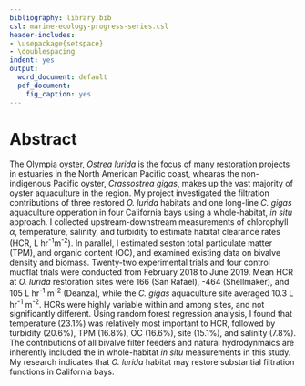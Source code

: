 ```yaml
---
bibliography: library.bib
csl: marine-ecology-progress-series.csl
header-includes:
- \usepackage{setspace}
- \doublespacing
indent: yes
output:
  word_document: default
  pdf_document:
    fig_caption: yes
---
```


# Abstract

The Olympia oyster, *Ostrea lurida* is the focus of many restoration projects in estuaries in the North American Pacific coast, whearas the non-indigenous Pacific oyster, *Crassostrea gigas*, makes up the vast majority of oyster aquaculture in the region.
My project investigated the filtration contributions of three restored *O. lurida* habitats and one long-line *C. gigas* aquaculture opperation in four California bays using a whole-habitat, *in situ* approach.
I collected upstream-downstream measurements of chlorophyll $\alpha$, temperature, salinity, and turbidity to estimate habitat clearance rates (HCR, L hr^-1^m^-2^).
In parallel, I estimated seston total particulate matter (TPM), and organic content (OC), and examined existing data on bivalve density and biomass.
Twenty-two experimental trials and four control mudflat trials were conducted from February 2018 to June 2019.
Mean HCR at *O. lurida* restoration sites were 166 (San Rafael), -464 (Shellmaker), and 105 L hr^-1^ m^-2^ (Deanza), while the *C. gigas* aquaculture site averaged 10.3 L hr^-1^ m^-2^.
HCRs were highly variable within and among sites, and not significantly different. 
Using random forest regression analysis, I found that temperature (23.1%) was relatively most important to HCR, followed by turbidity (20.6%), TPM (16.8%), OC (16.6%), site (15.1%), and salinity (7.8%).
The contributions of all bivalve filter feeders and natural hydrodynmaics are inherently included the in whole-habitat *in situ* measurements in this study. 
My research indicates that *O. lurida* habitat may restore substantial filtration functions in California bays.





